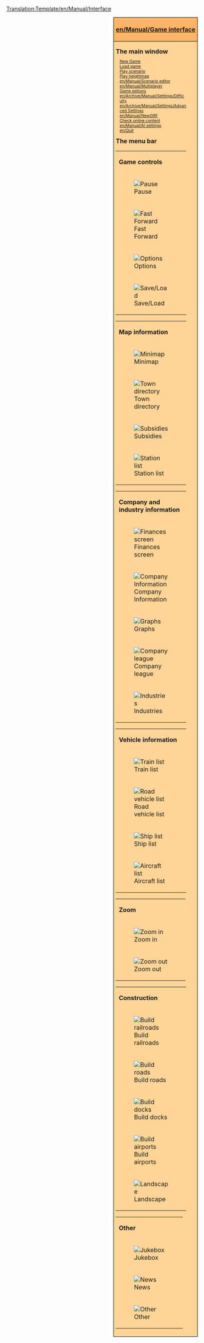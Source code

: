 <noinclude>[[Translation:Template/en/Manual/Interface]]</noinclude>
<div style="float:right; padding-left:12px; background:#ffffff;">
<div style="border:1px solid #000000; background:#ffb466; padding:5px; -moz-border-radius-topleft:5px; -moz-border-radius-topright:5px; font-size: 12pt;">
<center><strong><font size="3">[[en/Manual/Game interface]]</font></strong></center>
</div>
<div style="border:1px solid black; border-top-width: 0px; background:#ffd496; padding:5px; -moz-border-radius-bottomleft:5px; -moz-border-radius-bottomright:8px; font-size: 8pt;">

<div style="width: 186px">
<font size="3">'''The main window'''</font>
<div style="margin-left:10px;">
[[en/Manual/New game|New Game]]<br />
[[en/Archive/Manual/Savegame|Load game]]<br />
[[en/Archive/Manual/Scenario|Play scenario]]<br />
[[en/Manual/Heightmap|Play heightmap]]<br />
[[en/Manual/Scenario editor]]<br />
[[en/Manual/Multiplayer]]<br />
[[en/Manual/Game options window|Game options]]<br />
[[en/Archive/Manual/Settings/Difficulty]]<br />
[[en/Archive/Manual/Settings/Advanced Settings]]<br />
[[en/Manual/NewGRF]]<br />
[[en/Manual/Online content|Check online content]]<br />
[[en/Manual/AI settings]]<br />
[[en/Quit]]<br />
</div>
</div>

<div style="width: 186px">
<font size="3">'''The menu bar'''</font><br />

{| style="background:#ffd496;"
|colspan=2| '''Game controls'''
|- valign="top"
|[[File:en/Pause button.png|Pause]]
|⇒ [[en/Pause|Pause]]
|- valign="top"
|[[File:en/Fast Forward button.png|Fast Forward]] 
|⇒ [[en/Fast forward|Fast forward]]
|- valign="top"
|[[File:en/Options button.png|Options]]
|⇒ [[en/Manual/Game options window|Game options]] &middot; [[en/Archive/Manual/Settings/Difficulty]] &middot; [[en/Archive/Manual/Settings/Advanced Settings]] &middot; [[en/Manual/AI settings]] &middot; [[en/Manual/NewGRF]] &middot; [[en/Manual/Transparency options]]
|- valign="top"
|[[File:en/Save Load button.png|Save/Load]]
|⇒ [[en/Save game]] &middot; [[en/Load game]] &middot; [[en/Abandon game]] &middot; [[en/Exit]]
|}
{| style="background:#ffd496;"
|colspan=2| '''Map information'''
|- valign="top"
|[[File:en/Minimap button.png|Minimap]]
|⇒ [[en/Map of world]] &middot; [[en/Extra viewport]] &middot; [[en/Sign list]]
|- valign="top"
|[[File:en/Town directory button.png|Town directory]]
|⇒ [[en/Town directory]]
|- valign="top"
|[[File:en/Subsidies button.png|Subsidies]]
|⇒ [[en/Manual/Subsidy]]
|- valign="top"
|[[File:en/Station list button.png|Station list]]
|⇒ [[en/Manual/Station list]]
|}
{| style="background:#ffd496;"
|colspan=2| '''Company and industry information'''
|- valign="top"
|[[File:en/Finances screen button.png|Finances screen]]
|⇒ [[en/Finances screen]]
|- valign="top"
|[[File:en/Company information button.png|Company Information]]
|⇒ [[en/Company information]]
|- valign="top"
|[[File:en/Graphs button.png|Graphs]]
|⇒ [[en/Operating profit graph]] &middot; [[en/Income graph]] &middot; [[en/Delivered cargo graph]] &middot; [[en/Performance history graph]] &middot; [[en/Company value graph]] &middot; [[en/Cargo payment rates]]
|- valign="top"
|[[File:en/Company league table button.png|Company league]]
|⇒ [[en/Company league table]] &middot; [[en/Detailed performance rating]]
|- valign="top"
|[[File:en/Industry button.png|Industries]]
|⇒ [[en/Industry directory]] &middot; [[en/Manual/Industries]]
|}
{| style="background:#ffd496;"
|colspan=2| '''Vehicle information'''
|- valign="top"
|[[File:en/Train Information button.png|Train list]]
|⇒ [[en/Trains list]]
|- valign="top"
|[[File:en/Road Vehicle Information button.png|Road vehicle list]]
|⇒ [[en/Road vehicles list]]
|- valign="top"
|[[File:en/Ship Information button.png|Ship list]]
|⇒ [[en/Ships list]]
|- valign="top"
|[[File:en/Aircraft Information button.png|Aircraft list]]
|⇒ [[en/Aircrafts list]]
|}
{| style="background:#ffd496;"
|colspan=2| '''Zoom'''
|- valign="top"
|[[File:en/Zoom in button.png|Zoom in]]
|⇒ [[en/Zoom|Zoom in]]
|- valign="top"
|[[File:en/Zoom out button.png|Zoom out]]
|⇒ [[en/Zoom|Zoom out]]
|}
{| style="background:#ffd496;"
|colspan=2| '''Construction'''
|- valign="top"
|[[File:en/Railroad build button.png|Build railroads]]
|⇒ [[en/Manual/Railway construction]] &middot; [[en/Electrified railway constructions]] &middot; [[en/Monorail construction]] &middot; [[en/Maglev construction]]
|- valign="top"
|[[File:en/Road build button.png|Build roads]]
|⇒ [[en/Manual/Roadway construction]] &middot; [[en/Tramway construction]]
|- valign="top"
|[[File:en/Dock build button.png|Build docks]]
|⇒ [[en/Manual/Waterway construction|Waterways construction]]
|- valign="top"
|[[File:en/Airport build button.png|Build airports]]
|⇒ [[en/Manual/Airport construction]]
|- valign="top"
|[[File:en/Landscaping button.png|Landscape]]
|⇒ [[en/Manual/Landscaping]] &middot; [[en/Plant trees]] &middot; [[en/Place sign]]
|}
{| style="background:#ffd496;"
|colspan=2| '''Other'''
|- valign="top"
|[[File:en/Sound Music button.png|Jukebox]]
|⇒ [[en/Sound/music]]
|- valign="top"
|[[File:en/News button.png|News]]
|⇒ [[en/Last message/news report]] &middot; [[en/Archive/Manual/Settings/Message settings]] &middot; [[en/Message history]]
|- valign="top"
|[[File:en/Other button.png|Other]]
|⇒ [[en/Manual/Land area information]] &middot; [[en/Toggle console]] &middot; [[en/AI debug]] &middot; [[en/Manual/Screenshot]] &middot; [[en/Zoomed in screenshot]] &middot; [[en/Whole map screenshot]] &middot; [[en/Manual/Main Page|About OpenTTD]]
|}
</div>
</div>
</div>